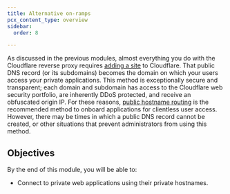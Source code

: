 ```yaml
---
title: Alternative on-ramps
pcx_content_type: overview
sidebar:
  order: 8

---
```


As discussed in the previous modules, almost everything you do with the Cloudflare reverse proxy requires [adding a site](/learning-paths/clientless-access/initial-setup/add-site/) to Cloudflare. That public DNS record (or its subdomains) becomes the domain on which your users access your private applications. This method is exceptionally secure and transparent; each domain and subdomain has access to the Cloudflare web security portfolio, are inherently DDoS protected, and receive an obfuscated origin IP. For these reasons, [public hostname routing](/learning-paths/clientless-access/connect-private-applications/) is the recommended method to onboard applications for clientless user access.  However, there may be times in which a public DNS record cannot be created, or other situations that prevent administrators from using this method.

## Objectives

By the end of this module, you will be able to:

* Connect to private web applications using their private hostnames.
